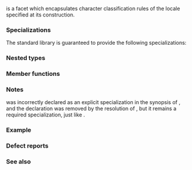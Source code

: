 {{cpp/title|ctype_byname}}
{{cpp/locale/navbar}}
{{ddcl|header=locale|
template&lt; class CharT &gt;
class ctype_byname : public std::ctype&lt;CharT&gt;;
}}

{{tt|std::ctype_byname}} is a {{lc|std::ctype}} facet which encapsulates character classification rules of the locale specified at its construction.

===Specializations===
The standard library is guaranteed to provide the following specializations:
{{dsc begin}}
{{dsc header|locale}}
{{dsc|{{c/core|std::ctype_byname&lt;char&gt;}}|provides narrow character classification (uses table lookup for character classification)}}
{{dsc|{{c/core|std::ctype_byname&lt;wchar_t&gt;}}|provides wide character classification}}
{{dsc end}}

===Nested types===
{{dsc begin}}
{{dsc hitem|Type|Definition}}
{{dsc|{{tt|mask}}|{{c/core|typename std::ctype&lt;CharT&gt;::mask}}}}
{{dsc end}}

===Member functions===
{{dsc begin}}
{{dsc inc|cpp/locale/byname/dsc constructor|ctype_byname}}
{{dsc inc|cpp/locale/byname/dsc destructor|ctype_byname}}
{{dsc end}}

{{include|cpp/locale/byname/constructor|ctype_byname}}
{{include|cpp/locale/byname/destructor|ctype_byname}}

{{cpp/locale/ctype/inherit}}
{{cpp/locale/ctype char/inherit}}
{{cpp/locale/ctype_base/inherit}}

===Notes===
{{c/core|std::ctype_byname&lt;char&gt;}} was incorrectly declared as an explicit specialization in the synopsis of {{header|locale}}, and the declaration was removed by the resolution of {{lwg|1298}}, but it remains a required specialization, just like {{c/core|std::ctype_byname&lt;wchar_t&gt;}}.

===Example===
{{example
| 
|code=
#include &lt;iostream&gt;
#include &lt;locale&gt;

int main()
{
    wchar_t c = L'\u00de'; // capital letter thorn
    
    std::locale loc("C");
    
    std::cout &lt;&lt; "isupper('Þ', C locale) returned "
              &lt;&lt; std::boolalpha &lt;&lt; std::isupper(c, loc) &lt;&lt; '\n';
    
    loc = std::locale(loc, new std::ctype_byname&lt;wchar_t&gt;("en_US.utf8"));
    
    std::cout &lt;&lt; "isupper('Þ', C locale with Unicode ctype) returned "
              &lt;&lt; std::boolalpha &lt;&lt; std::isupper(c, loc) &lt;&lt; '\n';
}
|output=
isupper('Þ', C locale) returned false
isupper('Þ', C locale with Unicode ctype) returned true
}}

===Defect reports===
{{dr list begin}}
{{dr list item|wg=lwg|dr=16|std=C++98|before=the definition of the explicit specialization {{c/core|std::ctype_byname&lt;char&gt;}}&lt;br&gt;misspecified the name and parameter list of {{tt|do_narrow}}|after=corrected}}
{{dr list item|wg=lwg|dr=616|std=C++98|before=the {{c/core|typename}} disambiguator was missing in the definition of {{tt|mask}}|after=added}}
{{dr list end}}

===See also===
{{dsc begin}}
{{dsc inc|cpp/locale/dsc ctype}}
{{dsc inc|cpp/locale/dsc ctype_char}}
{{dsc end}}

{{langlinks|de|es|fr|it|ja|pt|ru|zh}}